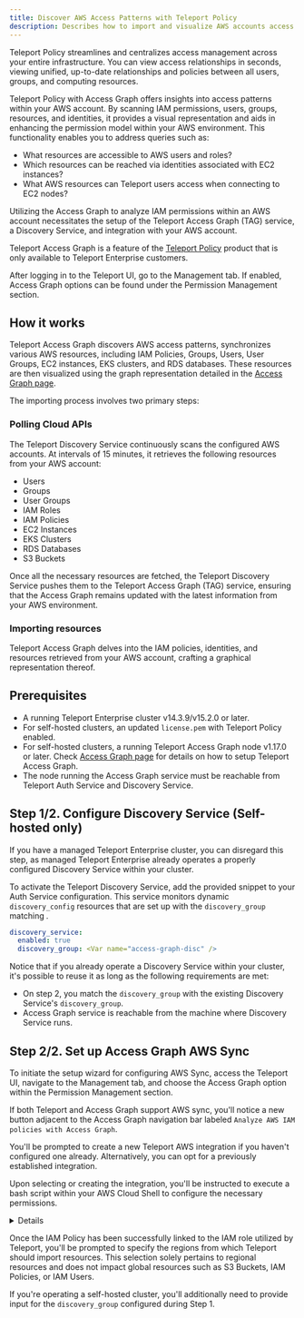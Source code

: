 ```yaml
---
title: Discover AWS Access Patterns with Teleport Policy
description: Describes how to import and visualize AWS accounts access patterns using Teleport Policy and Access Graph.
---
```


Teleport Policy streamlines and centralizes access management across your entire infrastructure. You can view access relationships in seconds, 
viewing unified, up-to-date relationships and policies between all users, groups, and computing resources.

Teleport Policy with Access Graph offers insights into access patterns within your AWS account. By scanning IAM 
permissions, users, groups, resources, and identities, it provides a visual representation and aids in 
enhancing the permission model within your AWS environment. This functionality enables you to address queries such as:

- What resources are accessible to AWS users and roles?
- Which resources can be reached via identities associated with EC2 instances?
- What AWS resources can Teleport users access when connecting to EC2 nodes?

Utilizing the Access Graph to analyze IAM permissions within an AWS
account necessitates the setup of the Teleport Access Graph (TAG)
service, a Discovery Service, and integration with your AWS account.

Teleport Access Graph is a feature of the [Teleport
Policy](https://goteleport.com/platform/policy/) product that is only available
to Teleport Enterprise customers.

After logging in to the Teleport UI, go to the Management tab. If enabled, 
Access Graph options can be found under the Permission Management section.

## How it works

Teleport Access Graph discovers AWS access patterns, synchronizes various AWS resources,
including IAM Policies, Groups, Users, User Groups, EC2 instances, EKS clusters, and RDS databases. 
These resources are then visualized using the graph representation detailed in the
[Access Graph page](../getting-started-policy.mdx).

The importing process involves two primary steps:

### Polling Cloud APIs

The Teleport Discovery Service continuously scans the configured AWS accounts. 
At intervals of 15 minutes, it retrieves the following resources from your AWS account:

- Users
- Groups
- User Groups
- IAM Roles
- IAM Policies
- EC2 Instances
- EKS Clusters
- RDS Databases
- S3 Buckets

Once all the necessary resources are fetched, the Teleport Discovery
Service pushes them to the Teleport Access Graph (TAG) service, 
ensuring that the Access Graph remains updated with the latest
information from your AWS environment.

### Importing resources

Teleport Access Graph delves into the IAM policies, identities,
and resources retrieved from your AWS account, crafting a 
graphical representation thereof.


## Prerequisites

- A running Teleport Enterprise cluster v14.3.9/v15.2.0 or later.
- For self-hosted clusters, an updated `license.pem` with Teleport Policy enabled.
- For self-hosted clusters, a running Teleport Access Graph node v1.17.0 or later. 
Check [Access Graph page](../getting-started-policy.mdx) for details on
how to setup Teleport Access Graph.
- The node running the Access Graph service must be reachable
from Teleport Auth Service and Discovery Service. 

## Step 1/2. Configure Discovery Service (Self-hosted only)

<Notice type="warning">

If you have a managed Teleport Enterprise cluster, you can disregard
this step, as managed Teleport Enterprise already operates a properly configured 
Discovery Service within your cluster.
</Notice>

To activate the Teleport Discovery Service,
add the provided snippet to your Auth Service configuration. 
This service monitors dynamic `discovery_config` resources
that are set up with the `discovery_group` matching 
<Var name="access-graph-disc" />.


```yaml
discovery_service:
  enabled: true
  discovery_group: <Var name="access-graph-disc" />

```

Notice that if you already operate a Discovery Service within your cluster,
it's possible to reuse it as long as the following requirements are met:

- On step 2, you match the `discovery_group` with the existing Discovery Service's
`discovery_group`.
- Access Graph service is reachable from the machine where Discovery Service runs.

## Step 2/2. Set up Access Graph AWS Sync

To initiate the setup wizard for configuring AWS Sync, access the Teleport UI,
navigate to the Management tab, and choose the Access Graph option within the
Permission Management section.

If both Teleport and Access Graph support AWS sync, you'll notice a new button
adjacent to the Access Graph navigation bar labeled `Analyze AWS IAM policies with Access Graph`.

You'll be prompted to create a new Teleport AWS integration if you haven't configured
one already. Alternatively, you can opt for a previously established integration.

Upon selecting or creating the integration, you'll be instructed to execute a
bash script within your AWS Cloud Shell to configure the necessary permissions.

<Details title="List of IAM Policies required for AWS Sync" closed>

The policy is designed with a set of read-only actions, enabling Teleport
to access and retrieve information from resources within your AWS Account.

The IAM policy includes the following directives:


```json
{
  "Version": "2012-10-17",
  "Statement": [
    {
      "Effect": "Allow",
      "Action": [
        "ec2:DescribeInstances",
        "ec2:DescribeImages",
        "ec2:DescribeTags",
        "ec2:DescribeSnapshots",
        "ec2:DescribeKeyPairs",

        "eks:ListClusters",
        "eks:DescribeCluster",
        "eks:ListAccessEntries",
        "eks:ListAccessPolicies",
        "eks:ListAssociatedAccessPolicies",

        "rds:DescribeDBInstances",
        "rds:DescribeDBClusters",
        "rds:ListTagsForResource",
        "rds:DescribeDBProxies",

        "dynamodb:ListTables",
        "dynamodb:DescribeTable",

        "redshift:DescribeClusters",
        "redshift:Describe*",

        "s3:ListAllMyBuckets",
        "s3:GetBucketPolicy",
        "s3:ListBucket",
        "s3:GetBucketLocation",

        "iam:ListUsers",
        "iam:GetUser",
        "iam:ListRoles",
        "iam:ListGroups",
        "iam:ListPolicies",
        "iam:ListGroupsForUser",
        "iam:ListInstanceProfiles",
        "iam:ListUserPolicies",
        "iam:GetUserPolicy",
        "iam:ListAttachedUserPolicies",
        "iam:ListGroupPolicies",
        "iam:GetGroupPolicy",
        "iam:ListAttachedGroupPolicies",
        "iam:GetPolicy",
        "iam:GetPolicyVersion",
        "iam:ListRolePolicies",
        "iam:ListAttachedRolePolicies",
        "iam:GetRolePolicy"
      ],
      "Resource": "*"
    }
  ]
}

```
</Details>


Once the IAM Policy has been successfully linked to the IAM role
utilized by Teleport, you'll be prompted to specify the regions from
which Teleport should import resources. This selection solely pertains
to regional resources and does not impact global resources such as S3
Buckets, IAM Policies, or IAM Users.

If you're operating a self-hosted cluster, you'll additionally need to
provide input for the `discovery_group` configured during Step 1.

